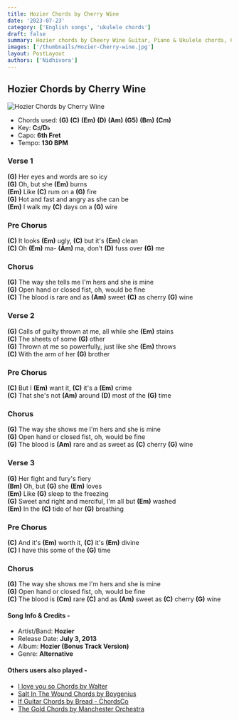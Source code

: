 ```yaml
---
title: Hozier Chords by Cherry Wine
date: '2023-07-23'
category: ['English songs', 'ukulele chords']
draft: false
summary: Hozier chords by Cheery Wine Guitar, Piano & Ukulele chords, Chords used - (G) (C) (Em) (D) (Am) (G5) (Bm) (Cm), Capo - 6th Fret, Key - C#
images: ['/thumbnails/Hozier-Cherry-wine.jpg']
layout: PostLayout
authors: ['Nidhivora']
---
```


## Hozier Chords by Cherry Wine

![Hozier Chords by Cherry Wine](/thumbnails/Hozier-Cherry-wine.jpg)

- Chords used: **(G)** **(C)** **(Em)** **(D)** **(Am)** **(G5)** **(Bm)** **(Cm)**
- Key: **C♯/D♭**
- Capo: **6th Fret**
- Tempo: **130 BPM**

### Verse 1

**(G)** Her eyes and words are so icy \
**(G)** Oh, but she **(Em)** burns \
**(Em)** Like **(C)** rum on a **(G)** fire \
**(G)** Hot and fast and angry as she can be \
**(Em)** I walk my **(C)** days on a **(G)** wire

### Pre Chorus

**(C)** It looks **(Em)** ugly, **(C)** but it's **(Em)** clean \
**(C)** Oh **(Em)** ma- **(Am)** ma, don't **(D)** fuss over **(G)** me

### Chorus

**(G)** The way she tells me I'm hers and she is mine \
**(G)** Open hand or closed fist, oh, would be fine \
**(C)** The blood is rare and as **(Am)** sweet **(C)** as cherry **(G)** wine

### Verse 2

**(G)** Calls of guilty thrown at me, all while she **(Em)** stains \
**(C)** The sheets of some **(G)** other \
**(G)** Thrown at me so powerfully, just like she **(Em)** throws \
**(C)** With the arm of her **(G)** brother

### Pre Chorus

**(C)** But I **(Em)** want it, **(C)** it's a **(Em)** crime \
**(C)** That she's not **(Am)** around **(D)** most of the **(G)** time

### Chorus

**(G)** The way she shows me I'm hers and she is mine \
**(G)** Open hand or closed fist, oh, would be fine \
**(G)** The blood is **(Am)** rare and as sweet as **(C)** cherry **(G)** wine

### Verse 3

**(G)** Her fight and fury's fiery \
**(Bm)** Oh, but **(G)** she **(Em)** loves \
**(Em)** Like **(G)** sleep to the freezing \
**(G)** Sweet and right and merciful, I'm all but **(Em)** washed \
**(Em)** In the **(C)** tide of her **(G)** breathing

### Pre Chorus

**(C)** And it's **(Em)** worth it, **(C)** it's **(Em)** divine \
**(C)** I have this some of the **(G)** time

### Chorus

**(G)** The way she shows me I'm hers and she is mine \
**(G)** Open hand or closed fist, oh, would be fine \
**(C)** The blood is **(Cm)** rare **(C)** and as **(Am)** sweet as **(C)** cherry **(G)** wine

#### Song Info & Credits -

- Artist/Band: **Hozier**
- Release Date: **July 3, 2013**
- Album: **Hozier (Bonus Track Version)**
- Genre: **Alternative**

#### Others users also played -

- [I love you so Chords by Walter](https://www.chordsco.com/chords/i-love-you-so-chords-by-walter)
- [Salt In The Wound Chords by Boygenius](https://www.chordsco.com/chords/salt-in-the-wound-chords-by-boygenius)
- [If Guitar Chords by Bread - ChordsCo](https://www.chordsco.com/chords/if-guitar-chords-by-bread-chordsco)
- [The Gold Chords by Manchester Orchestra](https://www.chordsco.com/chords/the-gold-chords-by-manchester-orchestra)
